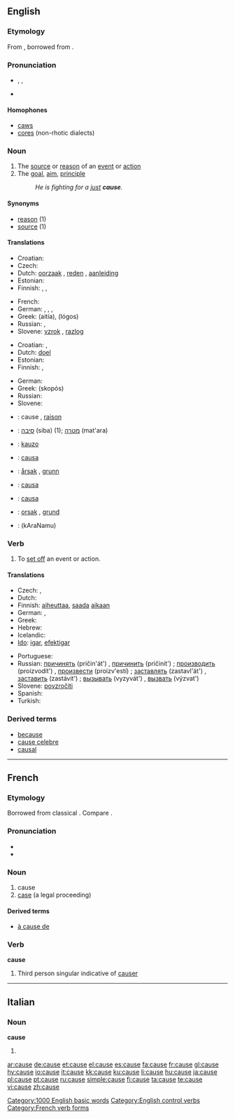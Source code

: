 {{also|'cause|causé}}
==English==
{{rank|truth|turn|hold|417|cause|close|England|sense}}

===Etymology===
From {{etyl|fr}} {{term|cause|lang=fr}}, borrowed from {{etyl|la}} {{term|causa}}.

===Pronunciation===
* {{enPR|kôz}}, {{IPA|/kɔːz/}}, {{SAMPA|/kO:z/}}
* {{audio|en-us-cause.ogg|Audio (US)}}
*: {{rhymes|ɔːz}}

====Homophones====
* [[caws]]
* [[cores]] (non-rhotic dialects)

===Noun===
{{en-noun}}

# The [[source]] or [[reason]] of an [[event]] or [[action]]
# The [[goal]], [[aim]], [[principle]]
#: ''He is fighting for a [[just]] '''cause'''.''

====Synonyms====
* [[reason]] (1)
* [[source]] (1)

====Translations====
{{trans-top|Source or reason of an event or action}}
* Croatian: {{t|hr|uzrok|alt=ùzrok|m}}
* Czech: {{t-|cs|příčina|f}}
* Dutch: [[oorzaak]] {{f}}, [[reden]] {{f}}, [[aanleiding]] {{f}}
* Estonian: {{t|et|alus}}
* Finnish: {{t+|fi|syy}}, {{t+|fi|juuri}}, {{t+|fi|lähde}}
{{trans-mid}}
* French: {{t+|fr|cause|f}}
* German: {{t+|de|Ursache|f}}, {{t+|de|Anlass|m}}, {{t+|de|Grund|m}},
* Greek: {{t+|el|αιτία|f|sc=Grek}} (aitía), {{t+|el|λόγος|m|sc=Grek}} (lógos)
* Russian: {{t+|ru|причина|f|tr=pričína|sc=Cyrl}}, {{t+|ru|основание|n|tr=osnovánije|sc=Cyrl}}
* Slovene: [[vzrok]] {{m}}, [[razlog]] {{m}}
{{trans-bottom}}

{{trans-top|Goal, aim, principle}}
* Croatian: {{t|hr|cilj|alt=cȋlj|m}}, {{t|hr|svrha|alt=svr̀ha|f}}
* Dutch: [[doel]]
* Estonian: {{t|et|ajend}}
* Finnish: {{t+|fi|syy}}, {{t+|fi|tarkoitus}}
{{trans-mid}}
* German: {{t+|de|Sache|f}}
* Greek: {{t+|el|σκοπός|m|sc=Grek}} (skopós)
* Russian: {{t+|ru|дело|n|tr=d'élo|sc=Cyrl}}
* Slovene: {{t+|sl|stvar|f}}
{{trans-bottom}}

{{checktrans-top}}
* {{ttbc|French}}: cause {{f}}, [[raison]] {{f}}
* {{ttbc|Hebrew}}: [[סיבה]] (siba) {{f}} (1); [[מטרה]] (mat'ara) {{f}}
* {{ttbc|Ido}}: [[kauzo]]
* {{ttbc|Italian}}: [[causa]] {{f}}
{{trans-mid}}
* {{ttbc|Norwegian}}: [[årsak]] {{m}}, [[grunn]] {{m}}
* {{ttbc|Portuguese}}: [[causa]] {{f}}
* {{ttbc|Spanish}}: [[causa]]
* {{ttbc|Swedish}}: [[orsak]] {{c}}, [[grund]] {{c}}
* {{ttbc|Telugu}}: {{t|te|కారణము}} (kAraNamu)
{{trans-bottom}}

===Verb===
{{en-verb|caus|ing}}

# To [[set off]] an event or action.

====Translations====
{{trans-top|to set off an event or action}}
* Czech: {{t-|cs|způsobit}}, {{t-|cs|zapříčinit}}
* Dutch: {{t+|nl|veroorzaken}}
* Finnish: [[aiheuttaa]], [[saada]] [[aika|aikaan]]
* German: {{t+|de|verursachen}}, {{t+|de|auslösen}}
* Greek: {{t+|el|προκαλώ|tr=prokalo|sc=Grek}}
* Hebrew: {{t-|he|לגרום|tr=ligrom|sc=Hebr}}
* Icelandic: {{t+|is|valda}}
* [[Ido]]: [[igar]], [[efektigar]]
{{trans-mid}}
* Portuguese: {{t+|pt|causar}}
* Russian: [[причинять]] (pričin'át') {{impf}}, [[причинить]] (pričinít') {{pf}}; [[производить]] (proizvodít') {{impf}}, [[произвести]] (proizv'estí) {{pf}}; [[заставлять]] (zastavl'át') {{impf}}, [[заставить]] (zastávit') {{pf}}; [[вызывать]] (vyzyvát') {{impf}}, [[вызвать]] (výzvat') {{pf}}
* Slovene: [[povzročiti]]
* Spanish: {{t-|es|causar}}
* Turkish: {{t-|tr|uğratmak}}
{{trans-bottom}}

===Derived terms===
* [[because]]
* [[cause celebre]]
* [[causal]]

[[Category:1000 English basic words]]
[[Category:English control verbs]]

----

==French==

===Etymology===
Borrowed from classical {{etyl|la|fr}} {{term|causa}}.  Compare {{term|chose|lang=fr}}.

===Pronunciation===
* {{IPA|/koz/|lang=fr}}
* {{audio|Fr-cause.ogg|audio}}

===Noun===
{{fr-noun|f}}

# cause
# [[case]] (a legal proceeding)

====Derived terms====
* [[à cause de]]

===Verb===
'''cause'''

# Third person singular indicative of [[causer]]

[[Category:French verb forms]]

----

==Italian==

===Noun===
'''cause''' {{f}}

# {{plural of|causa|lang=Italian}}

[[ar:cause]]
[[de:cause]]
[[et:cause]]
[[el:cause]]
[[es:cause]]
[[fa:cause]]
[[fr:cause]]
[[gl:cause]]
[[hy:cause]]
[[io:cause]]
[[it:cause]]
[[kk:cause]]
[[ku:cause]]
[[li:cause]]
[[hu:cause]]
[[ja:cause]]
[[pl:cause]]
[[pt:cause]]
[[ru:cause]]
[[simple:cause]]
[[fi:cause]]
[[ta:cause]]
[[te:cause]]
[[vi:cause]]
[[zh:cause]]